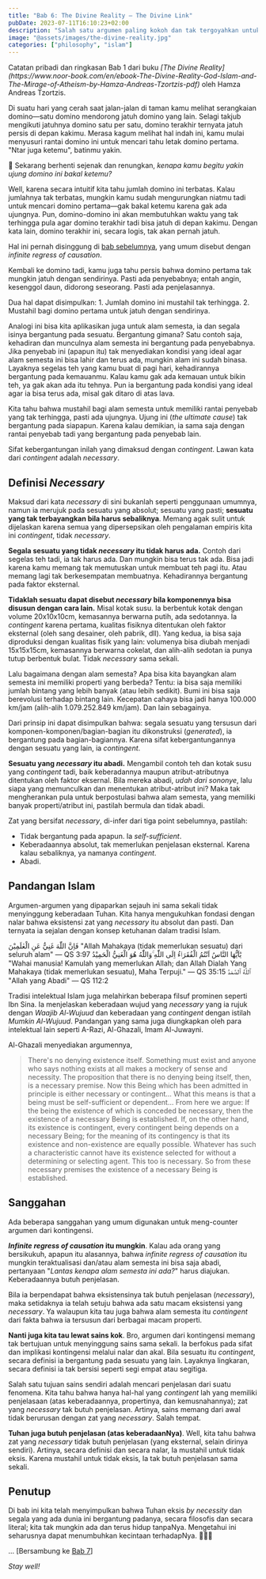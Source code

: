 ```yaml
---
title: "Bab 6: The Divine Reality — The Divine Link"
pubDate: 2023-07-11T16:10:23+02:00
description: "Salah satu argumen paling kokoh dan tak tergoyahkan untuk membuktikan keberadaan Tuhan adalah argumen dari kontingensi. Selain karena intuitif, ia juga menantang rasionalitas kita dalam menjawab pertanyaan besar: Siapa yang menciptakan Tuhan?"
image: "@assets/images/the-divine-reality.jpg"
categories: ["philosophy", "islam"]
---
```


<Callout type="info">
  Catatan pribadi dan ringkasan Bab 1 dari buku <cite>[The Divine Reality](https://www.noor-book.com/en/ebook-The-Divine-Reality-God-Islam-and-The-Mirage-of-Atheism-by-Hamza-Andreas-Tzortzis-pdf)</cite> oleh Hamza Andreas Tzortzis.
</Callout>

Di suatu hari yang cerah saat jalan-jalan di taman kamu melihat serangkaian domino—satu domino mendorong jatuh domino yang lain. Selagi takjub mengikuti jatuhnya domino satu per satu, domino terakhir ternyata jatuh persis di depan kakimu. Merasa kagum melihat hal indah ini, kamu mulai menyusuri rantai domino ini untuk mencari tahu letak domino pertama. "Ntar juga ketemu", batinmu yakin.

🛑 Sekarang berhenti sejenak dan renungkan, _kenapa kamu begitu yakin ujung domino ini bakal ketemu?_

Well, karena secara intuitif kita tahu jumlah domino ini terbatas. Kalau jumlahnya tak terbatas, mungkin kamu sudah mengurungkan niatmu tadi untuk mencari domino pertama—gak bakal ketemu karena gak ada ujungnya. Pun, domino-domino ini akan membutuhkan waktu yang tak terhingga pula agar domino terakhir tadi bisa jatuh di depan kakimu. Dengan kata lain, domino terakhir ini, secara logis, tak akan pernah jatuh.

Hal ini pernah disinggung di [bab sebelumnya](/blog/bab-5-the-divine-reality), yang umum disebut dengan _infinite regress of causation_.

Kembali ke domino tadi, kamu juga tahu persis bahwa domino pertama tak mungkin jatuh dengan sendirinya. Pasti ada penyebabnya; entah angin, kesenggol daun, didorong seseorang. Pasti ada penjelasannya.

<Callout type="success">
  Dua hal dapat disimpulkan:
  1. Jumlah domino ini mustahil tak terhingga.
  2. Mustahil bagi domino pertama untuk jatuh dengan sendirinya.
</Callout>

Analogi ini bisa kita aplikasikan juga untuk alam semesta, ia dan segala isinya bergantung pada sesuatu. Bergantung gimana? Satu contoh saja, kehadiran dan munculnya alam semesta ini bergantung pada penyebabnya. Jika penyebab ini (apapun itu) tak menyediakan kondisi yang ideal agar alam semesta ini bisa lahir dan terus ada, mungkin alam ini sudah binasa. Layaknya segelas teh yang kamu buat di pagi hari, kehadirannya bergantung pada kemauanmu. Kalau kamu gak ada kemauan untuk bikin teh, ya gak akan ada itu tehnya. Pun ia bergantung pada kondisi yang ideal agar ia bisa terus ada, misal gak ditaro di atas lava.

Kita tahu bahwa mustahil bagi alam semesta untuk memiliki rantai penyebab yang tak terhingga, pasti ada ujungnya. Ujung ini (_the ultimate cause_) tak bergantung pada siapapun. Karena kalau demikian, ia sama saja dengan rantai penyebab tadi yang bergantung pada penyebab lain.

Sifat kebergantungan inilah yang dimaksud dengan _contingent_. Lawan kata dari _contingent_ adalah _necessary_.

## Definisi _Necessary_

Maksud dari kata _necessary_ di sini bukanlah seperti penggunaan umumnya, namun ia merujuk pada sesuatu yang absolut; sesuatu yang pasti; **sesuatu yang tak terbayangkan bila harus sebaliknya**. Memang agak sulit untuk dijelaskan karena semua yang dipersepsikan oleh pengalaman empiris kita ini _contingent_, tidak _necessary_.

**Segala sesuatu yang tidak _necessary_ itu tidak harus ada.** Contoh dari segelas teh tadi, ia tak harus ada. Dan mungkin bisa terus tak ada. Bisa jadi karena kamu memang tak memutuskan untuk membuat teh pagi itu. Atau memang lagi tak berkesempatan membuatnya. Kehadirannya bergantung pada faktor eksternal.

**Tidaklah sesuatu dapat disebut _necessary_ bila komponennya bisa disusun dengan cara lain.** Misal kotak susu. Ia berbentuk kotak dengan volume 20x10x10cm, kemasannya berwarna putih, ada sedotannya. Ia _contingent_ karena pertama, kualitas fisiknya ditentukan oleh faktor eksternal (oleh sang desainer, oleh pabrik, dll). Yang kedua, ia bisa saja diproduksi dengan kualitas fisik yang lain: volumenya bisa diubah menjadi 15x15x15cm, kemasannya berwarna cokelat, dan alih-alih sedotan ia punya tutup berbentuk bulat. Tidak _necessary_ sama sekali.

Lalu bagaimana dengan alam semesta? Apa bisa kita bayangkan alam semesta ini memiliki properti yang berbeda? Tentu: ia bisa saja memiliki jumlah bintang yang lebih banyak (atau lebih sedikit). Bumi ini bisa saja berevolusi terhadap bintang lain. Kecepatan cahaya bisa jadi hanya 100.000 km/jam (alih-alih 1.079.252.849 km/jam). Dan lain sebagainya.

Dari prinsip ini dapat disimpulkan bahwa: segala sesuatu yang tersusun dari komponen-komponen/bagian-bagian itu dikonstruksi (_generated_), ia bergantung pada bagian-bagiannya. Karena sifat kebergantungannya dengan sesuatu yang lain, ia _contingent_.

**Sesuatu yang _necessary_ itu abadi.** Mengambil contoh teh dan kotak susu yang _contingent_ tadi, baik keberadannya maupun atribut-atributnya ditentukan oleh faktor eksernal. Bila mereka abadi, _udah dari sononye_, lalu siapa yang memunculkan dan menentukan atribut-atribut ini? Maka tak mengherankan pula untuk berpostulasi bahwa alam semesta, yang memiliki banyak properti/atribut ini, pastilah bermula dan tidak abadi.

Zat yang bersifat _necessary_, di-infer dari tiga point sebelumnya, pastilah:
- Tidak bergantung pada apapun. Ia _self-sufficient_.
- Keberadaannya absolut, tak memerlukan penjelasan eksternal. Karena kalau sebaliknya, ya namanya _contingent_.
- Abadi.

## Pandangan Islam

Argumen-argumen yang dipaparkan sejauh ini sama sekali tidak menyinggung keberadaan Tuhan. Kita hanya mengukuhkan fondasi dengan nalar bahwa eksistensi zat yang _necessary_ itu absolut dan pasti. Dan ternyata ia sejalan dengan konsep ketuhanan dalam tradisi Islam.

<Verse>
  <Fragment slot="arabic">
    فَاِنَّ اللّٰهَ غَنِيٌّ عَنِ الْعٰلَمِيْنَ
  </Fragment>
  <Fragment slot="translation">
    "Allah Mahakaya (tidak memerlukan sesuatu) dari seluruh alam" — QS 3:97
  </Fragment>
</Verse>

<Verse>
  <Fragment slot="arabic">
    يٰٓاَيُّهَا النَّاسُ اَنْتُمُ الْفُقَرَاۤءُ اِلَى اللّٰهِ ۚوَاللّٰهُ هُوَ الْغَنِيُّ الْحَمِيْدُ
  </Fragment>
  <Fragment slot="translation">
    "Wahai manusia! Kamulah yang memerlukan Allah; dan Allah Dialah Yang Mahakaya (tidak memerlukan sesuatu), Maha Terpuji." — QS 35:15
  </Fragment>
</Verse>

<Verse>
  <Fragment slot="arabic">
    ٱللَّهُ ٱلصَّمَدُ
  </Fragment>
  <Fragment slot="translation">
    "Allah yang Abadi" — QS 112:2
  </Fragment>
</Verse>

Tradisi intelektual Islam juga melahirkan beberapa filsuf prominen seperti Ibn Sina. Ia menjelaskan keberadaan wujud yang _necessary_ yang ia rujuk dengan _Waajib Al-Wujuud_ dan keberadaan yang _contingent_ dengan istilah _Mumkin Al-Wujuud_. Pandangan yang sama juga diungkapkan oleh para intelektual lain seperti A-Razi, Al-Ghazali, Imam Al-Juwayni.

Al-Ghazali menyediakan argumennya,
> There's no denying existence itself. Something must exist and anyone who says nothing exists at all makes a mockery of sense and necessity. The proposition that there is no denying being itself, then, is a necessary premise. Now this Being which has been admitted in principle is either necessary or contingent... What this means is that a being must be self-sufficient or dependent... From here we argue: If the being the existence of which is conceded be necessary, then the existence of a necessary Being is established. If, on the other hand, its existence is contingent, every contingent being depends on a necessary Being; for the meaning of its contingency is that its existence and non-existence are equally possible. Whatever has such a characteristic cannot have its existence selected for without a determining or selecting agent. This too is necessary. So from these necessary premises the existence of a necessary Being is established.

## Sanggahan

Ada beberapa sanggahan yang umum digunakan untuk meng-counter argumen dari kontingensi.

**_Infinite regress of causation_ itu mungkin**. Kalau ada orang yang bersikukuh, apapun itu alasannya, bahwa _infinite regress of causation_ itu mungkin teraktualisasi dan/atau alam semesta ini bisa saja abadi, pertanyaan "_Lantas kenapa alam semesta ini ada?_" harus diajukan. Keberadaannya butuh penjelasan.

Bila ia berpendapat bahwa eksistensinya tak butuh penjelasan (_necessary_), maka setidaknya ia telah setuju bahwa ada satu macam eksistensi yang _necessary_. Ya walaupun kita tau juga bahwa alam semesta itu _contingent_ dari fakta bahwa ia tersusun dari berbagai macam properti.

**Nanti juga kita tau lewat sains kok**. Bro, argumen dari kontingensi memang tak bertujuan untuk menyinggung sains sama sekali. Ia berfokus pada sifat dan implikasi kontingensi melalui nalar dan akal. Bila sesuatu itu _contingent_, secara definisi ia bergantung pada sesuatu yang lain. Layaknya lingkaran, secara definisi ia tak bersisi seperti segi empat atau segitiga.

Salah satu tujuan sains sendiri adalah mencari penjelasan dari suatu fenomena. Kita tahu bahwa hanya hal-hal yang _contingent_ lah yang memiliki penjelasaan (atas keberadaannya, propertinya, dan kemusnahannya); zat yang _necessary_ tak butuh penjelasan. Artinya, sains memang dari awal tidak berurusan dengan zat yang _necessary_. Salah tempat.

**Tuhan juga butuh penjelasan (atas keberadaanNya)**. Well, kita tahu bahwa zat yang _necessary_ tidak butuh penjelasan (yang eksternal, selain dirinya sendiri). Artinya, secara definisi dan secara nalar, Ia mustahil untuk tidak eksis. Karena mustahil untuk tidak eksis, Ia tak butuh penjelasan sama sekali.

## Penutup

Di bab ini kita telah menyimpulkan bahwa Tuhan eksis _by necessity_ dan segala yang ada dunia ini bergantung padanya, secara filosofis dan secara literal; kita tak mungkin ada dan terus hidup tanpaNya. Mengetahui ini seharusnya dapat menumbuhkan kecintaan terhadapNya. 💛💛💛

... [Bersambung ke [Bab 7](/blog/bab-7-the-divine-reality)]

_Stay well!_

